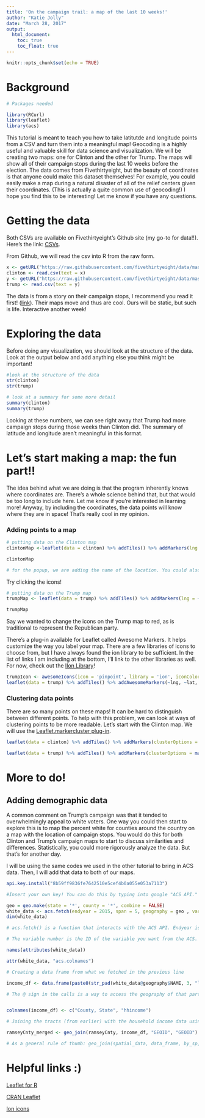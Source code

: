 ---
title: 'On the campaign trail: a map of the last 10 weeks!'
author: "Katie Jolly"
date: "March 28, 2017"
output: 
  html_document:
    toc: true
    toc_float: true
---

```{r setup, include=FALSE}
knitr::opts_chunk$set(echo = TRUE)
```

# Background

```{r}
# Packages needed

library(RCurl)
library(leaflet)
library(acs)
```


This tutorial is meant to teach you how to take latitutde and longitude points from a CSV and turn them into a meaningful map! Geocoding is a highly useful and valuable skill for data science and visualization. We will be creating two maps: one for Clinton and the other for Trump. The maps will show all of their campaign stops during the last 10 weeks before the election. The data comes from Fivethirtyeight, but the beauty of coordinates is that anyone could make this dataset themselves! For example, you could easily make a map during a natural disaster of all of the relief centers given their coordinates. (This is actually a quite common use of geocoding!) I hope you find this to be interesting! Let me know if you have any questions. 

# Getting the data

Both CSVs are available on Fivethirtyeight's Github site (my go-to for data!!). Here's the link: [CSVs](https://github.com/fivethirtyeight/data/tree/master/presidential-campaign-trail).

From Github, we will read the csv into R from the raw form. 

```{r}
x <- getURL("https://raw.githubusercontent.com/fivethirtyeight/data/master/presidential-campaign-trail/clinton.csv")
clinton <- read.csv(text = x)
y <- getURL("https://raw.githubusercontent.com/fivethirtyeight/data/master/presidential-campaign-trail/trump.csv")
trump <- read.csv(text = y)
```


The data is from a story on their campaign stops, I recommend you read it first! ([link](https://fivethirtyeight.com/features/the-last-10-weeks-of-2016-campaign-stops-in-one-handy-gif/)). Their maps move and thus are cool. Ours will be static, but such is life. Interactive another week! 

# Exploring the data

Before doing any visualization, we should look at the structure of the data. Look at the output below and add anything else you think might be important!

```{r}
#look at the structure of the data
str(clinton)
str(trump)

# look at a summary for some more detail
summary(clinton)
summary(trump)
```

Looking at these numbers, we can see right away that Trump had more campaign stops during those weeks than Clinton did. The summary of latitude and longitude aren't meaningful in this format. 

# Let's start making a map: the fun part!! 

The idea behind what we are doing is that the program inherently knows where coordinates are. There's a whole science behind that, but that would be too long to include here. Let me know if you're interested in learning more! Anyway, by including the coordinates, the data points will know where they are in space! That's really cool in my opinion. 

### Adding points to a map

```{r}
# putting data on the Clinton map
clintonMap <-leaflet(data = clinton) %>% addTiles() %>% addMarkers(lng = ~lng, lat = ~lat, popup= ~as.character(location))

clintonMap

# for the popup, we are adding the name of the location. You could also add the date instead! Whatever you think works best. We can go more into popups later. 
```

Try clicking the icons! 

```{r}
# putting data on the Trump map
trumpMap <- leaflet(data = trump) %>% addTiles() %>% addMarkers(lng = ~lng, lat = ~lat, popup= ~as.character(location))

trumpMap
```

Say we wanted to change the icons on the Trump map to red, as is traditional to represent the Republican party. 

There's a plug-in available for Leaflet called Awesome Markers. It helps customize the way you label your map. There are a few libraries of icons to choose from, but I have always found the ion library to be sufficient. In the list of links I am including at the bottom, I'll link to the other libraries as well. For now, check out the [lIon Library](http://ionicons.com/)!

```{r}
trumpIcon <- awesomeIcons(icon = 'pinpoint', library = 'ion', iconColor= 'white', markerColor= 'red')
leaflet(data = trump) %>% addTiles() %>% addAwesomeMarkers(~lng, ~lat, label = ~location, icon = trumpIcon)
```

### Clustering data points

There are so many points on these maps! It can be hard to distinguish between different points. To help with this problem, we can look at ways of clustering points to be more readable. Let's start with the Clinton map. We will use the [Leaflet.markercluster plug-in](https://github.com/Leaflet/Leaflet.markercluster).

```{r}
leaflet(data = clinton) %>% addTiles() %>% addMarkers(clusterOptions = markerClusterOptions(), popup= ~as.character(location))
```

```{r}
leaflet(data = trump) %>% addTiles() %>% addMarkers(clusterOptions = markerClusterOptions(), popup= ~as.character(location))
```

# More to do!

## Adding demographic data

A common comment on Trump's campaign was that it tended to overwhelmingly appeal to white voters. One way you could then start to explore this is to map the percent white for counties around the country on a map with the location of campaign stops. You would do this for both Clinton and Trump's campaign maps to start to discuss similarities and differences. Statistically, you could more rigorously analyze the data. But that's for another day. 

I will be using the same codes we used in the other tutorial to bring in ACS data. Then, I will add that data to both of our maps. 

```{r}
api.key.install("8b59ff9836fe7642510e5cef4b0a055e053a7113")

#Insert your own key! You can do this by typing into google "ACS API." The first link that will pop up will take you to a page that requests your email and organization and then sends you a key. 

geo = geo.make(state = '*', county = '*', combine = FALSE)
white_data <- acs.fetch(endyear = 2015, span = 5, geography = geo , variable = "B02001_002", col.names= 'pretty')
dim(white_data)

# acs.fetch() is a function that interacts with the ACS API. Endyear is the last year (of 5-year estimates usually) that you want your data. In this example we wanted data ending in 2015. 

# The variable number is the ID of the variable you want from the ACS. These tables can be found on the ACS website (American fact finder). 

names(attributes(white_data))

attr(white_data, "acs.colnames")

# Creating a data frame from what we fetched in the previous line

income_df <- data.frame(paste0(str_pad(white_data@geography$NAME, 3, "left", pad="0")),(white_data@estimate), (white_data@geography$county))

# The @ sign in the calls is a way to access the geography of that particular value.


colnames(income_df) <- c("County, State", "hhincome")

# Joining the tracts (from earlier) with the household income data using geo_join based on the common variable "GEOID"

ramseyCnty_merged <- geo_join(ramseyCnty, income_df, "GEOID", "GEOID")

# As a general rule of thumb: geo_join(spatial_data, data_frame, by_sp, by_df)

```


# Helpful links :) 

[Leaflet for R](https://rstudio.github.io/leaflet/)

[CRAN Leaflet](https://cran.r-project.org/web/packages/leaflet/leaflet.pdf)

[Ion icons](http://ionicons.com/)


